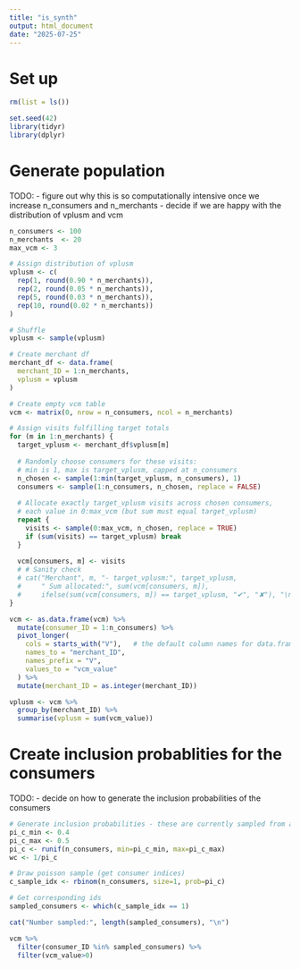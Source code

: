 ```yaml
---
title: "is_synth"
output: html_document
date: "2025-07-25"
---
```


# Set up
```r
rm(list = ls())

set.seed(42)
library(tidyr)
library(dplyr)
```

# Generate population

TODO:
- figure out why this is so computationally intensive once we increase n_consumers and n_merchants
- decide if we are happy with the distribution of vplusm and vcm

```r
n_consumers <- 100
n_merchants  <- 20
max_vcm <- 3

# Assign distribution of vplusm
vplusm <- c(
  rep(1, round(0.90 * n_merchants)),
  rep(2, round(0.05 * n_merchants)),
  rep(5, round(0.03 * n_merchants)),
  rep(10, round(0.02 * n_merchants))
)

# Shuffle
vplusm <- sample(vplusm)

# Create merchant df
merchant_df <- data.frame(
  merchant_ID = 1:n_merchants,
  vplusm = vplusm
)

# Create empty vcm table
vcm <- matrix(0, nrow = n_consumers, ncol = n_merchants)

# Assign visits fulfilling target totals
for (m in 1:n_merchants) {
  target_vplusm <- merchant_df$vplusm[m]
  
  # Randomly choose consumers for these visits:
  # min is 1, max is target_vplusm, capped at n_consumers
  n_chosen <- sample(1:min(target_vplusm, n_consumers), 1)
  consumers <- sample(1:n_consumers, n_chosen, replace = FALSE)
  
  # Allocate exactly target_vplusm visits across chosen consumers, 
  # each value in 0:max_vcm (but sum must equal target_vplusm)
  repeat {
    visits <- sample(0:max_vcm, n_chosen, replace = TRUE)
    if (sum(visits) == target_vplusm) break
  }
  
  vcm[consumers, m] <- visits
  # # Sanity check
  # cat("Merchant", m, "- target_vplusm:", target_vplusm,
  #     " Sum allocated:", sum(vcm[consumers, m]),
  #     ifelse(sum(vcm[consumers, m]) == target_vplusm, "✔", "✘"), "\n")
}

vcm <- as.data.frame(vcm) %>%
  mutate(consumer_ID = 1:n_consumers) %>%
  pivot_longer(
    cols = starts_with("V"),   # the default column names for data.frame from matrix
    names_to = "merchant_ID",
    names_prefix = "V",
    values_to = "vcm_value"
  ) %>%
  mutate(merchant_ID = as.integer(merchant_ID))

vplusm <- vcm %>% 
  group_by(merchant_ID) %>% 
  summarise(vplusm = sum(vcm_value))
```

# Create inclusion probablities for the consumers

TODO:
- decide on how to generate the inclusion probabilities of the consumers
```r
# Generate inclusion probabilities - these are currently sampled from a uniform distribution
pi_c_min <- 0.4
pi_c_max <- 0.5
pi_c <- runif(n_consumers, min=pi_c_min, max=pi_c_max)  
wc <- 1/pi_c

# Draw poisson sample (get consumer indices)
c_sample_idx <- rbinom(n_consumers, size=1, prob=pi_c)

# Get corresponding ids
sampled_consumers <- which(c_sample_idx == 1)

cat("Number sampled:", length(sampled_consumers), "\n")

vcm %>%
  filter(consumer_ID %in% sampled_consumers) %>% 
  filter(vcm_value>0)

```
